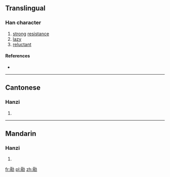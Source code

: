 ==Translingual==

===Han character===
{{Han char|rn=19|rad=力|as=08|sn=10|four=|canj=一月大尸 (MBKS)|ids=⿰[[兩]][[力]]}}

# [[strong]] [[resistance]]
# [[lazy]]
# [[reluctant]]

====References====
* {{Han ref|kx=0147.450|hdz=10373.030|uh=351D|ud=13597}}

----

==Cantonese==

===Hanzi===
{{yue-hanzi|jyut=[[loeng5]]|y=leung5}}

# {{defn|lang=yue|sort=力08}}

----

==Mandarin==

===Hanzi===
{{cmn-hanzi|pin=[[liǎng]] ([[liang3]])|wg=liang<sup>3</sup>}}

# {{defn|lang=cmn|sort=力08}}

[[fr:㔝]]
[[pl:㔝]]
[[zh:㔝]]